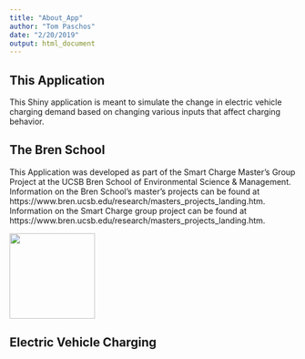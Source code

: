 ```yaml
---
title: "About_App"
author: "Tom Paschos"
date: "2/20/2019"
output: html_document
---
```


## This Application

This Shiny application is meant to simulate the change in electric vehicle charging demand based on changing various inputs that affect charging behavior.


## The Bren School

This Application was developed as part of the Smart Charge Master's Group Project at the UCSB Bren School of Environmental Science & Management. Information on the Bren School's master's projects can be found at https://www.bren.ucsb.edu/research/masters_projects_landing.htm.  Information on the Smart Charge group project can be found at https://www.bren.ucsb.edu/research/masters_projects_landing.htm.

![](bren_school.jpeg){width=150px}

## Electric Vehicle Charging


